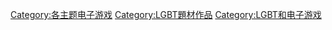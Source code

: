 [[Category:各主题电子游戏|Category:各主题电子游戏]]
[[Category:LGBT題材作品|Category:LGBT題材作品]]
[[Category:LGBT和电子游戏|Category:LGBT和电子游戏]]